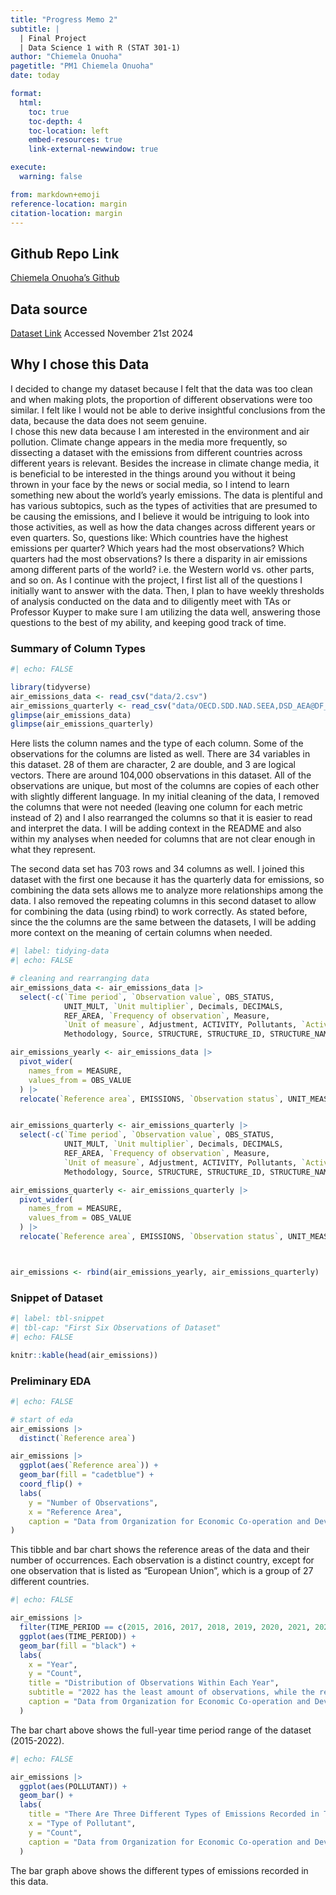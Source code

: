 ```yaml
---
title: "Progress Memo 2"
subtitle: |
  | Final Project 
  | Data Science 1 with R (STAT 301-1)
author: "Chiemela Onuoha"
pagetitle: "PM1 Chiemela Onuoha"
date: today

format:
  html:
    toc: true
    toc-depth: 4
    toc-location: left
    embed-resources: true
    link-external-newwindow: true

execute:
  warning: false

from: markdown+emoji
reference-location: margin
citation-location: margin
---
```



::: {.callout-tip icon=false}

## Github Repo Link

[Chiemela Onuoha's Github](https://github.com/stat301-1-2024-fall/final-project-1-chiemelaonu.git)

:::

## Data source

[Dataset Link](https://data-explorer.oecd.org/vis?fs[0]=Topic%2C1%7CEnvironment%20and%20climate%20change%23ENV%23%7CAir%20and%20climate%23ENV_AC%23&pg=0&fc=Topic&bp=true&snb=15&vw=tb&df[ds]=dsDisseminateFinalDMZ&df[id]=DSD_AEA%40DF_AEA&df[ag]=OECD.SDD.NAD.SEEA&df[vs]=1.1&dq=...T_CO2E%2BT...GHG%2BCO2%2BCO...&pd=2015%2C&to[TIME_PERIOD]=false)
Accessed November 21st 2024


## Why I chose this Data
I decided to change my dataset because I felt that the data was too clean and when making plots, the proportion of different observations were too similar. I felt like I would not be able to derive insightful conclusions from the data, because the data does not seem genuine.  
I chose this new data because I am interested in the environment and air pollution. Climate change appears in the media more frequently, so dissecting a dataset with the emissions from different countries across different years is relevant. Besides the increase in climate change media, it is beneficial to be interested in the things around you without it being thrown in your face by the news or social media, so I intend to learn something new about the world’s yearly emissions. The data is plentiful and has various subtopics, such as the types of activities that are presumed to be causing the emissions, and I believe it would be intriguing to look into those activities, as well as how the data changes across different years or even quarters. So, questions like: Which countries have the highest emissions per quarter? Which years had the most observations? Which quarters had the most observations? Is there a disparity in air emissions among different parts of the world? i.e. the Western world vs. other parts, and so on. As I continue with the project, I first list all of the questions I initially want to answer with the data. Then, I plan to have weekly thresholds of analysis conducted on the data and to diligently meet with TAs or Professor Kuyper to make sure I am utilizing the data well, answering those questions to the best of my ability, and keeping good track of time.

### Summary of Column Types
```r
#| echo: FALSE

library(tidyverse)
air_emissions_data <- read_csv("data/2.csv")
air_emissions_quarterly <- read_csv("data/OECD.SDD.NAD.SEEA,DSD_AEA@DF_AEA,1.1+.Q..T_CO2E+T...GHG+CO2+CO....csv")
glimpse(air_emissions_data)
glimpse(air_emissions_quarterly)

```
Here lists the column names and the type of each column. Some of the observations for the columns are listed as well. There are 34 variables in this dataset. 28 of them are character, 2 are double, and 3 are logical vectors. There are around 104,000 observations in this dataset. All of the observations are unique, but most of the columns are copies of each other with slightly different language. In my initial cleaning of the data, I removed the columns that were not needed (leaving one column for each metric instead of 2) and I also rearranged the columns so that it is easier to read and interpret the data. I will be adding context in the README and also within my analyses when needed for columns that are not clear enough in what they represent.  

The second data set has 703 rows and 34 columns as well. I joined this dataset with the first one because it has the quarterly data for emissions, so combining the data sets allows me to analyze more relationships among the data. I also removed the repeating columns in this second dataset to allow for combining the data (using rbind) to work correctly. As stated before, since the the columns are the same between the datasets, I will be adding more context on the meaning of certain columns when needed.


```r
#| label: tidying-data
#| echo: FALSE

# cleaning and rearranging data
air_emissions_data <- air_emissions_data |>
  select(-c(`Time period`, `Observation value`, OBS_STATUS,
            UNIT_MULT, `Unit multiplier`, Decimals, DECIMALS,
            REF_AREA, `Frequency of observation`, Measure,
            `Unit of measure`, Adjustment, ACTIVITY, Pollutants, `Activity scope`,
            Methodology, Source, STRUCTURE, STRUCTURE_ID, STRUCTURE_NAME, ACTION, ADJUSTMENT, METHODOLOGY))

air_emissions_yearly <- air_emissions_data |>
  pivot_wider(
    names_from = MEASURE,
    values_from = OBS_VALUE
  ) |>
  relocate(`Reference area`, EMISSIONS, `Observation status`, UNIT_MEASURE, POLLUTANT, TIME_PERIOD)


air_emissions_quarterly <- air_emissions_quarterly |>
  select(-c(`Time period`, `Observation value`, OBS_STATUS,
            UNIT_MULT, `Unit multiplier`, Decimals, DECIMALS,
            REF_AREA, `Frequency of observation`, Measure,
            `Unit of measure`, Adjustment, ACTIVITY, Pollutants, `Activity scope`,
            Methodology, Source, STRUCTURE, STRUCTURE_ID, STRUCTURE_NAME, ACTION, ADJUSTMENT, METHODOLOGY))

air_emissions_quarterly <- air_emissions_quarterly |>
  pivot_wider(
    names_from = MEASURE,
    values_from = OBS_VALUE
  ) |>
  relocate(`Reference area`, EMISSIONS, `Observation status`, UNIT_MEASURE, POLLUTANT, TIME_PERIOD)



air_emissions <- rbind(air_emissions_yearly, air_emissions_quarterly)
```


### Snippet of Dataset
```r
#| label: tbl-snippet
#| tbl-cap: "First Six Observations of Dataset"
#| echo: FALSE

knitr::kable(head(air_emissions))

```



### Preliminary EDA

```r
#| echo: FALSE

# start of eda
air_emissions |>
  distinct(`Reference area`)

air_emissions |>
  ggplot(aes(`Reference area`)) +
  geom_bar(fill = "cadetblue") +
  coord_flip() +
  labs(
    y = "Number of Observations",
    x = "Reference Area",
    caption = "Data from Organization for Economic Co-operation and Development (OECD)"
)

```
This tibble and bar chart shows the reference areas of the data and their number of occurrences. Each observation is a distinct country, except for one observation that is listed as "European Union", which is a group of 27 different countries.  


```r
#| echo: FALSE

air_emissions |>
  filter(TIME_PERIOD == c(2015, 2016, 2017, 2018, 2019, 2020, 2021, 2022)) |>
  ggplot(aes(TIME_PERIOD)) +
  geom_bar(fill = "black") +
  labs(
    x = "Year",
    y = "Count",
    title = "Distribution of Observations Within Each Year",
    subtitle = "2022 has the least amount of observations, while the rest have similar numbers",
    caption = "Data from Organization for Economic Co-operation and Development (OECD)"
  )
```
The bar chart above shows the full-year time period range of the dataset (2015-2022). 

```r
#| echo: FALSE

air_emissions |>
  ggplot(aes(POLLUTANT)) +
  geom_bar() +
  labs(
    title = "There Are Three Different Types of Emissions Recorded in This Data",
    x = "Type of Pollutant",
    y = "Count",
    caption = "Data from Organization for Economic Co-operation and Development (OECD)"
  )
```
The bar graph above shows the different types of emissions recorded in this data. 
